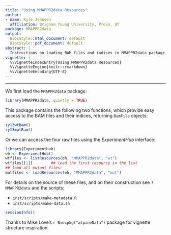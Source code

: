 ```yaml
---
title: "Using MMAPPR2data Resources"
author:
- name: Kyle Johnsen
  affiliation: Brigham Young University, Provo, UT
package: MMAPPR2data
output: 
  BiocStyle::html_document: default
  BiocStyle::pdf_document: default
abstract: |
  Instructions on loading BAM files and indices in MMAPPR2data package.
vignette: |
  %\VignetteIndexEntry{Using MMAPPR2data Resources}
  %\VignetteEngine{knitr::rmarkdown}
  %\VignetteEncoding{UTF-8}  
---
```


*******************************************************

We first load the `MMAPPR2data` package:

```r
library(MMAPPR2data, quietly = TRUE)
```

This package contains the following two functions, which
provide easy access to the BAM files and their indices,
returning `BamFile` objects:

```r
zy13wtBam()
zy13mutBam()
```

Or we can access the four raw files using the *ExperimentHub* interface:

```r
library(ExperimentHub)
eh <- ExperimentHub()
wtfiles <- listResources(eh, "MMAPPR2data", "wt")
wtfiles[[1]]        ## load the first resource in the list
## load all mutant files:
mutfiles <- loadResources(eh, "MMAPPR2data", "mut")
```

For details on the source of these files, and on their construction
see `?MMAPPR2data` and the scripts:

* `inst/scripts/make-metadata.R`
* `inst/scripts/make-data.sh`

```r
sessionInfo()
```

Thanks to Mike Love's `r Biocpkg("alpineData")` package for vignette structure inspiration.
